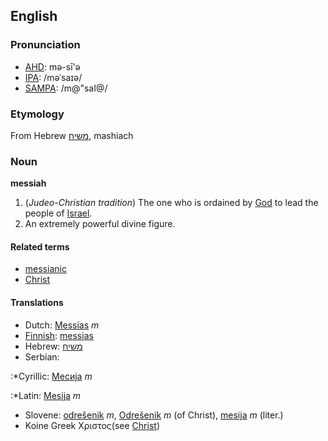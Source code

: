 ==English==
===Pronunciation===
*[[w:AHD|AHD]]: mə-sī'ə
*[[w:IPA|IPA]]: /məˈsaɪə/
*[[w:SAMPA|SAMPA]]: /m@"saI@/

===Etymology===
From Hebrew [[משיח]], mashiach

===Noun===
'''messiah'''

#(''Judeo-Christian tradition'')  The one who is ordained by [[God]] to lead the people of [[Israel]].
#An extremely powerful divine figure.

====Related terms====
*[[messianic]]
*[[Christ]]

====Translations====
*Dutch: [[Messias]] ''m''
*[[Finnish]]: [[messias]]
*Hebrew: [[משיח]]
*Serbian:
:*Cyrillic: [[Месија]] ''m''
:*Latin: [[Mesija]] ''m''
*Slovene: [[odrešenik]] ''m'', [[Odrešenik]] ''m'' (of Christ), [[mesija]] ''m'' (liter.)
*Koine Greek Χριστος(see [[Christ]])